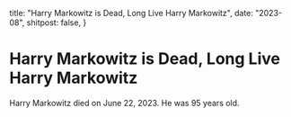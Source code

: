 
  title: "Harry Markowitz is Dead, Long Live Harry Markowitz",
  date: "2023-08",
  shitpost: false,
}

# Harry Markowitz is Dead, Long Live Harry Markowitz

Harry Markowitz died on June 22, 2023. He was 95 years old.
